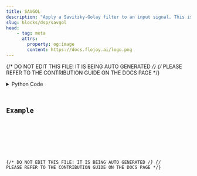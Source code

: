 ```yaml
---
title: SAVGOL
description: "Apply a Savitzky-Golay filter to an input signal. This is generally used for smoothing data."
slug: blocks/dsp/savgol
head:
    - tag: meta
      attrs:
        property: og:image
        content: https://docs.flojoy.ai/logo.png
---
```


{/* DO NOT EDIT THIS FILE! IT IS BEING AUTO GENERATED */}
{/* PLEASE REFER TO THE CONTRIBUTION GUIDE ON THE DOCS PAGE */}


<DownloadStudioBanner />
<PythonDocsDisplay docstring={block_data["docstring"]} />
<details>
<summary>Python Code</summary>



<Code code={pythonCode} lang="py" wrap theme="dracula" />

[Find this Flojoy Block on GitHub](https://github.com/flojoy-ai/blocks/blob/main/blocks/DSP/SAVGOL/SAVGOL.py)

</details>

## Example


<GetHelpWidget />


<AppDisplay app={app} blockName="SAVGOL" client:visible />


<Example />

{/* DO NOT EDIT THIS FILE! IT IS BEING AUTO GENERATED */}
{/* PLEASE REFER TO THE CONTRIBUTION GUIDE ON THE DOCS PAGE */}
